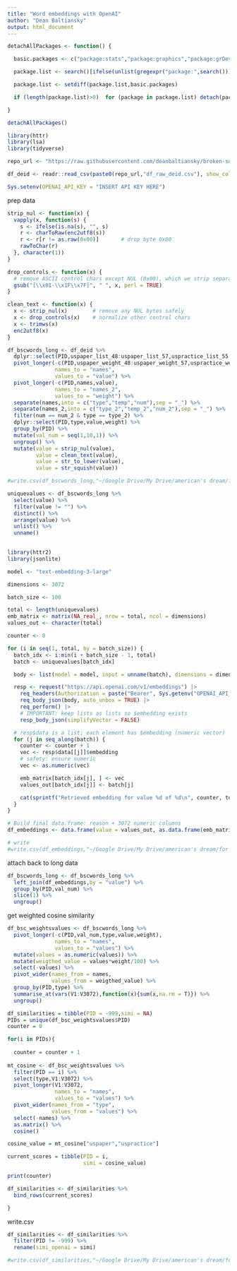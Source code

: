 ```yaml
---
title: "Word embeddings with OpenAI"
author: "Dean Baltiansky"
output: html_document
---
```


```r
detachAllPackages <- function() {

  basic.packages <- c("package:stats","package:graphics","package:grDevices","package:utils","package:datasets","package:methods","package:base")

  package.list <- search()[ifelse(unlist(gregexpr("package:",search()))==1,TRUE,FALSE)]

  package.list <- setdiff(package.list,basic.packages)

  if (length(package.list)>0)  for (package in package.list) detach(package, character.only=TRUE)

}

detachAllPackages()
```

```r
library(httr)
library(lsa)
library(tidyverse)

repo_url <- "https://raw.githubusercontent.com/deanbaltiansky/broken-social-contract/main/study-1/data/"

df_deid <- readr::read_csv(paste0(repo_url,"df_raw_deid.csv"), show_col_types = FALSE)

Sys.setenv(OPENAI_API_KEY = "INSERT API KEY HERE")
```

prep data

```r
strip_nul <- function(x) {
  vapply(x, function(s) {
    s <- ifelse(is.na(s), "", s)
    r <- charToRaw(enc2utf8(s))
    r <- r[r != as.raw(0x00)]       # drop byte 0x00
    rawToChar(r)
  }, character(1))
}

drop_controls <- function(x) {
  # remove ASCII control chars except NUL (0x00), which we strip separately
  gsub("[\\x01-\\x1F\\x7F]", " ", x, perl = TRUE)
}

clean_text <- function(x) {
  x <- strip_nul(x)        # remove any NUL bytes safely
  x <- drop_controls(x)    # normalize other control chars
  x <- trimws(x)
  enc2utf8(x)
}

df_bscwords_long <- df_deid %>% 
  dplyr::select(PID,uspaper_list_48:uspaper_list_57,uspractice_list_55:uspractice_list_59,uspaper_weight_48:uspaper_weight_57,uspractice_weight_55:uspractice_weight_59) %>% 
  pivot_longer(-c(PID,uspaper_weight_48:uspaper_weight_57,uspractice_weight_55:uspractice_weight_59),
               names_to = "names",
               values_to = "value") %>% 
  pivot_longer(-c(PID,names,value),
               names_to = "names_2",
               values_to = "weight") %>% 
  separate(names,into = c("type","temp","num"),sep = "_") %>% 
  separate(names_2,into = c("type_2","temp_2","num_2"),sep = "_") %>% 
  filter(num == num_2 & type == type_2) %>% 
  dplyr::select(PID,type,value,weight) %>% 
  group_by(PID) %>% 
  mutate(val_num = seq(1,10,1)) %>% 
  ungroup() %>% 
  mutate(value = strip_nul(value),
         value = clean_text(value),
         value = str_to_lower(value),
         value = str_squish(value))

#write.csv(df_bscwords_long,"~/Google Drive/My Drive/american's dream/for github/broken-social-contract/study-1/data/df_bscwords_long.csv",row.names = F)

uniquevalues <- df_bscwords_long %>% 
  select(value) %>% 
  filter(value != "") %>% 
  distinct() %>% 
  arrange(value) %>% 
  unlist() %>% 
  unname()
  
```

```r
library(httr2)
library(jsonlite)

model <- "text-embedding-3-large"

dimensions <- 3072

batch_size <- 100

total <- length(uniquevalues)
emb_matrix <- matrix(NA_real_, nrow = total, ncol = dimensions)
values_out <- character(total)

counter <- 0

for (i in seq(1, total, by = batch_size)) {
  batch_idx <- i:min(i + batch_size - 1, total)
  batch <- uniquevalues[batch_idx]

  body <- list(model = model, input = unname(batch), dimensions = dimensions)

  resp <- request("https://api.openai.com/v1/embeddings") |>
    req_headers(Authorization = paste("Bearer", Sys.getenv("OPENAI_API_KEY"))) |>
    req_body_json(body, auto_unbox = TRUE) |>
    req_perform() |>
    # IMPORTANT: keep lists as lists so $embedding exists
    resp_body_json(simplifyVector = FALSE)

  # resp$data is a list; each element has $embedding (numeric vector)
  for (j in seq_along(batch)) {
    counter <- counter + 1
    vec <- resp$data[[j]]$embedding
    # safety: ensure numeric
    vec <- as.numeric(vec)

    emb_matrix[batch_idx[j], ] <- vec
    values_out[batch_idx[j]] <- batch[j]

    cat(sprintf("Retrieved embedding for value %d of %d\n", counter, total))
  }
}

# Build final data.frame: reason + 3072 numeric columns
df_embeddings <- data.frame(value = values_out, as.data.frame(emb_matrix), check.names = FALSE)

# write
#write.csv(df_embeddings,"~/Google Drive/My Drive/american's dream/for github/broken-social-contract/study-1/data/bsc_embeddings.csv",row.names = F)
```


attach back to long data

```r
df_bscwords_long <- df_bscwords_long %>% 
  left_join(df_embeddings,by = "value") %>% 
  group_by(PID,val_num) %>% 
  slice(1) %>% 
  ungroup()
```

get weighted cosine similarity

```r
df_bsc_weightsvalues <- df_bscwords_long %>% 
  pivot_longer(-c(PID,val_num,type,value,weight),
               names_to = "names",
               values_to = "values") %>% 
  mutate(values = as.numeric(values)) %>% 
  mutate(weigthed_value = values*weight/100) %>% 
  select(-values) %>% 
  pivot_wider(names_from = names,
              values_from = weigthed_value) %>% 
  group_by(PID,type) %>% 
  summarise_at(vars(V1:V3072),function(x){sum(x,na.rm = T)}) %>% 
  ungroup()

df_similarities = tibble(PID = -999,simi = NA)
PIDs = unique(df_bsc_weightsvalues$PID)
counter = 0

for(i in PIDs){
  
  counter = counter + 1
  
mt_cosine <- df_bsc_weightsvalues %>% 
  filter(PID == i) %>% 
  select(type,V1:V3072) %>% 
  pivot_longer(V1:V3072,
               names_to = "names",
               values_to = "values") %>% 
  pivot_wider(names_from = "type",
              values_from = "values") %>% 
  select(-names) %>% 
  as.matrix() %>% 
  cosine() 

cosine_value = mt_cosine["uspaper","uspractice"]

current_scores = tibble(PID = i,
                        simi = cosine_value)

print(counter)

df_similarities <- df_similarities %>% 
  bind_rows(current_scores)

}
```

write.csv

```r
df_similarities <- df_similarities %>% 
  filter(PID != -999) %>% 
  rename(simi_openai = simi)

#write.csv(df_similarities,"~/Google Drive/My Drive/american's dream/for github/broken-social-contract/study-1/data/bsc_cosinesimilarities.csv",row.names = F)
```







